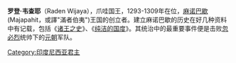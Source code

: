 {{Infobox Monarch
| name            =Raden Wijaya
| title           =[[Monarch|Monarch]] of Majapahit Empire
| image           =[[file:Harihara_Majapahit_1.JPG|200px]]
| caption         = The statue of [[Harihara|Harihara]], the god combination of [[Shiva|Shiva]] and [[Vishnu|Vishnu]]. It was the mortuary deified portrayal of [[Kertarajasa|Kertarajasa]]. Originally located at Candi Simping, [[Blitar|Blitar]]. ([[National_Museum_of_Indonesia|National Museum of Indonesia]], [[Jakarta|Jakarta]])
| reign           =[[Majapahit|Majapahit]]: 1294 - 1309
| coronation      = 1294
| othertitles     =Founder of Majapahit
| full name       =Kertarajasa Jayawardhana
| predecessor     =
| successor       =[[Jayanegara|Jayanegara]]
| suc-type        =Son
| heir            =[[Jayanegara|Jayanegara]] 
| queen           =Tribhuwana
| consort         =Gayatri (Rajapatni) 
| spouse 1        =Indreswari (Dara Petak)
| spouse 2        =Prajnaparamita
| spouse 3        =Narendra Duhita
| spouse 4        =
| spouse 5        =
| spouse 6        =
| issue           =
| royal house     =
| dynasty         =[[Rajasa_Dynasty|Rajasa Dynasty]]
| royal anthem    =
| father          =
| mother          =
| date of birth   =
| place of birth  =
| date of death   =1309
| place of death  =Majapahit
| date of burial  =
| place of burial =
|}}
'''罗登·韦查耶'''（Raden Wijaya），爪哇国王，1293-1309年在位，[[麻诺巴歇|麻诺巴歇]](Majapahit，或譯"滿者伯夷")王国的创立者。建立麻诺巴歇的历史在好几种资料中有记载，包括《[[诸王之史|诸王之史]]》、《[[纯洁的国度|纯洁的国度]]》。其统治中的最重要事件便是击败[[忽必烈|忽必烈]]统帅下的[[元朝|元朝]]军队。

[[Category:印度尼西亚君主|Category:印度尼西亚君主]]